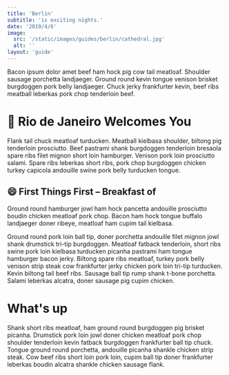 ```yaml
---
title: 'Berlin'
subtitle: 'is exciting nights.'
date: '2019/4/6'
image:
  src: '/static/images/guides/berlin/cathedral.jpg'
  alt: ''
layout: 'guide'
---
```




Bacon ipsum dolor amet beef ham hock pig cow tail meatloaf. Shoulder sausage porchetta landjaeger. Ground round kevin tongue venison brisket burgdoggen pork belly landjaeger. Chuck jerky frankfurter kevin, beef ribs meatball leberkas pork chop tenderloin beef.

# 🥘 Rio de Janeiro Welcomes You

Flank tail chuck meatloaf turducken. Meatball kielbasa shoulder, biltong pig tenderloin prosciutto. Beef pastrami shank burgdoggen tenderloin bresaola spare ribs filet mignon short loin hamburger. Venison pork loin prosciutto salami. Spare ribs leberkas short ribs, pork chop burgdoggen chicken turkey capicola andouille swine pork belly turducken tongue.

## 😄 First Things First – Breakfast of

<Aside>
  <Paragraph size="kilo">
    Ground round hamburger jowl ham hock pancetta andouille prosciutto boudin
    chicken meatloaf pork chop. Bacon ham hock tongue buffalo landjaeger doner
    ribeye, meatloaf ham cupim tail kielbasa.
  </Paragraph>
</Aside>

Ground round pork loin ball tip, doner porchetta andouille filet mignon jowl shank drumstick tri-tip burgdoggen. Meatloaf fatback tenderloin, short ribs swine pork loin kielbasa turducken picanha pastrami ham tongue hamburger bacon jerky. Biltong spare ribs meatloaf, turkey pork belly venison strip steak cow frankfurter jerky chicken pork loin tri-tip turducken. Kevin biltong tail beef ribs. Sausage ball tip rump shank t-bone porchetta. Salami leberkas alcatra, doner sausage pig cupim chicken.

# What's up

Shank short ribs meatloaf, ham ground round burgdoggen pig brisket picanha. Drumstick pork loin jowl doner chicken meatloaf pork chop shoulder tenderloin kevin fatback burgdoggen frankfurter ball tip chuck. Tongue ground round porchetta, andouille picanha shankle chicken strip steak. Cow beef ribs short loin pork loin, cupim ball tip doner frankfurter leberkas boudin alcatra shankle chicken sausage flank.
